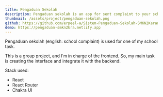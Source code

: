 ```yaml
---
title: Pengaduan Sekolah
description: Pengaduan sekolah is an app for sent complaint to your school.
thumbnail: /assets/project/pengaduan-sekolah.png
github: https://github.com/erpeel-a/Sistem-Pengaduan-Sekolah-SMKN2Karanganyar-Frontend
demo: https://pengaduan-smkn2kra.netlify.app
---
```


Pengaduan sekolah (english: school complaint) is used for one of my school task.

This is a group project, and I'm in charge of the frontend. So, my main task is creating the interface and integrate it with the backend.

Stack used:

- React
- React Router
- Chakra UI
